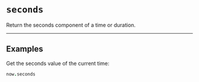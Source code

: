 # `seconds`

Return the seconds component of a time or duration.

---

## Examples

Get the seconds value of the current time:
```coffee
now.seconds
```
